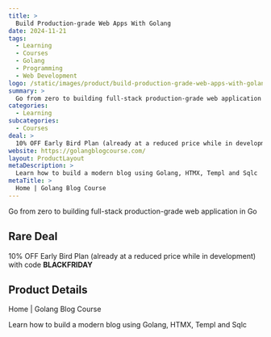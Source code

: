 ```yaml
---
title: >
  Build Production-grade Web Apps With Golang
date: 2024-11-21
tags:
  - Learning
  - Courses
  - Golang
  - Programming
  - Web Development
logo: /static/images/product/build-production-grade-web-apps-with-golang/logo.png
summary: >
  Go from zero to building full-stack production-grade web application in Go
categories:
  - Learning
subcategories:
  - Courses
deal: >
  10% OFF Early Bird Plan (already at a reduced price while in development) with code **BLACKFRIDAY**
website: https://golangblogcourse.com/
layout: ProductLayout
metaDescription: >
  Learn how to build a modern blog using Golang, HTMX, Templ and Sqlc
metaTitle: >
  Home | Golang Blog Course
---
```

Go from zero to building full-stack production-grade web application in Go

## Rare Deal

10% OFF Early Bird Plan (already at a reduced price while in development) with code **BLACKFRIDAY**

## Product Details
Home | Golang Blog Course

Learn how to build a modern blog using Golang, HTMX, Templ and Sqlc
